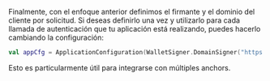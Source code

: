 
Finalmente, con el enfoque anterior definimos el firmante y el dominio del cliente por solicitud. Si deseas definirlo una vez y utilizarlo para cada llamada de autenticación que tu aplicación está realizando, puedes hacerlo cambiando la configuración:

<CodeExample>

```kotlin
val appCfg = ApplicationConfiguration(WalletSigner.DomainSigner("https://my-domain.com/sign"), "my-domain.com")
```

</CodeExample>

Esto es particularmente útil para integrarse con múltiples anchors.
